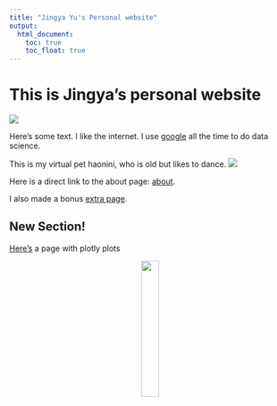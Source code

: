 ```yaml
---
title: "Jingya Yu's Personal website"
output: 
  html_document:
    toc: true
    toc_float: true
---
```


# This is Jingya's personal website

![](https://media.giphy.com/media/drXGoW1iudhKw/giphy.gif)

Here's some text. I like the internet. I use [google](http://www.google.com/) all the time to do data science.

This is my virtual pet haonini, who is old but likes to dance.
![](images/haonini.jpg)

Here is a direct link to the about page: [about](about.html).

I also made a bonus [extra page](extra_page.html).

## New Section!

[Here's](plotly.html) a page with plotly plots

<center>
<img src="images/haonini.jpg" style="width:25%">
</center>